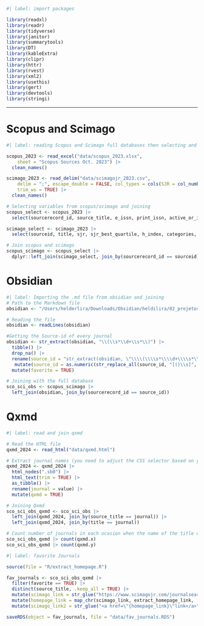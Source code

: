```r
#| label: import packages

library(readxl)
library(readr)
library(tidyverse)
library(janitor)
library(summarytools)
library(DT)
library(kableExtra)
library(clipr)
library(httr)
library(rvest)
library(xml2)
library(usethis)
library(gert)
library(devtools)
library(stringi)
```

------------------------------------------------------------------------

# Scopus and Scimago

```r
#| label: reading Scopus and Scimago full databases then selecting and joining

scopus_2023 <- read_excel("data/scopus_2023.xlsx", 
    sheet = "Scopus Sources Oct. 2023") |> 
  clean_names()

scimago_2023 <- read_delim("data/scimagojr_2023.csv", 
    delim = ";", escape_double = FALSE, col_types = cols(SJR = col_number()), 
    trim_ws = TRUE) |> 
  clean_names()

# Selecting variables from scopus/scimago and joining
scopus_select <- scopus_2023 |> 
  select(sourcerecord_id, source_title, e_issn, print_issn, active_or_inactive, publishers_name)

scimago_select <- scimago_2023 |> 
  select(sourceid, title, sjr, sjr_best_quartile, h_index, categories, areas)

# Join scopus and scimago
scopus_scimago <- scopus_select |> 
  dplyr::left_join(scimago_select, join_by(sourcerecord_id == sourceid))
```

# Obsidian

```r
#| label: Importing the .md file from obsidian and joining
# Path to the Markdown file
obsidian <- "/Users/helderlira/Downloads/Obsidian/heldilira/02_projetos_atuais/literatura_cientifica/journals.md"

# Reading the file
obsidian <- readLines(obsidian)

#Getting the Source-id of every journal
obsidian <- str_extract(obsidian, "\\(\\s*\\d+\\s*\\)") |> 
  tibble() |> 
  drop_na() |> 
  rename(source_id = "str_extract(obsidian, \"\\\\(\\\\s*\\\\d+\\\\s*\\\\)\")") |> 
   mutate(source_id = as.numeric(str_replace_all(source_id, "[()\\s]", ""))) |> 
  mutate(favorite = TRUE)

# Joining with the full database
sco_sci_obs <- scopus_scimago |> 
  left_join(obsidian, join_by(sourcerecord_id == source_id))
```

# Qxmd

```r
#| label: read and join qxmd 

# Read the HTML file
qxmd_2024 <- read_html("data/qxmd.html")

# Extract journal names (you need to adjust the CSS selector based on your HTML structure)
qxmd_2024 <- qxmd_2024 |> 
  html_nodes(".sb0") |> 
  html_text(trim = TRUE) |> 
  as_tibble() |> 
  rename(journal = value) |> 
  mutate(qxmd = TRUE)

# Joining Qxmd
sco_sci_obs_qxmd <- sco_sci_obs |> 
  left_join(qxmd_2024, join_by(source_title == journal)) |>
  left_join(qxmd_2024, join_by(title == journal))

# Count number of journals in each ocasion when the name of the title of the Journal is in Scopus (qxmd.x) and when is in Scimago (qxmd.y)
sco_sci_obs_qxmd |> count(qxmd.x)
sco_sci_obs_qxmd |> count(qxmd.y)
```

```r
#| label: favorite Journals

source(file = "R/extract_homepage.R")

fav_journals <- sco_sci_obs_qxmd |> 
  filter(favorite == TRUE) |> 
  distinct(source_title, .keep_all = TRUE) |> 
  mutate(scimago_link = str_glue("https://www.scimagojr.com/journalsearch.php?q={sourcerecord_id}&tip=sid&clean=0")) |> 
  mutate(homepage_link = map_chr(scimago_link, extract_homepage_link, .progress = TRUE)) |> 
  mutate(scimago_link2 = str_glue("<a href=\"{homepage_link}\"link</a>"))

saveRDS(object = fav_journals, file = "data/fav_journals.RDS")
```
